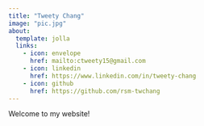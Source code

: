```yaml
---
title: "Tweety Chang"
image: "pic.jpg"
about:
  template: jolla
  links:
    - icon: envelope
      href: mailto:ctweety15@gmail.com
    - icon: linkedin
      href: https://www.linkedin.com/in/tweety-chang
    - icon: github
      href: https://github.com/rsm-twchang
---
```


Welcome to my website!
